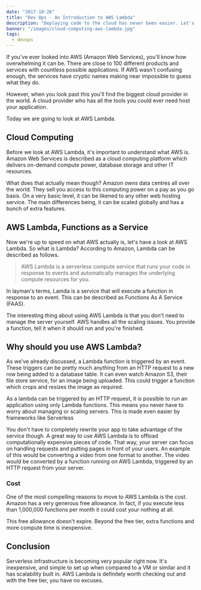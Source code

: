 ```yaml
---
date: "2017-10-26"
title: "Dev Ops - An Introduction to AWS Lambda"
description: "Deploying code to the cloud has never been easier. Let's learn how AWS Lambda can help you run fast scalable app around the globe."
banner: "/images/cloud-computing-aws-lambda.jpg"
tags:
  - devops
---
```


If you've ever looked into AWS (Amazon Web Services), you'll know how overwhelming it can be. There are close to 100 different products and services with countless possible applications. If AWS wasn't confusing enough, the services have cryptic names making near impossible to guess what they do.

However, when you look past this you'll find the biggest cloud provider in the world. A cloud provider who has all the tools you could ever need host your application.

Today we are going to look at AWS Lambda.

## Cloud Computing

Before we look at AWS Lambda, it's important to understand what AWS is. Amazon Web Services is described as a cloud computing platform which delivers on-demand compute power, database storage and other IT resources.

What does that actually mean though? Amazon owns data centres all over the world. They sell you access to this computing power on a pay as you go basis. On a very basic level, it can be likened to any other web hosting service. The main differences being, it can be scaled globally and has a bunch of extra features.

## AWS Lambda, Functions as a Service

Now we're up to speed on what AWS actually is, let's have a look at AWS Lambda. So what is Lambda? According to Amazon, Lambda can be described as follows.

> AWS Lambda is a serverless compute service that runs your code in response to events and automatically manages the underlying compute resources for you.

In layman's terms, Lamda is a service that will execute a function in response to an event. This can be described as Functions As A Service (FAAS).

The interesting thing about using AWS Lambda is that you don't need to manage the server yourself. AWS handles all the scaling issues. You provide a function, tell it when it should run and you're finished.

## Why should you use AWS Lambda?

As we've already discussed, a Lambda function is triggered by an event. These triggers can be pretty much anything from an HTTP request to a new row being added to a database table. It can even watch Amazon S3, their file store service, for an image being uploaded. This could trigger a function which crops and resizes the image as required.

As a lambda can be triggered by an HTTP request, it is possible to run an application using only Lambda functions. This means you never have to worry about managing or scaling servers. This is made even easier by frameworks like Serverless

You don't have to completely rewrite your app to take advantage of the service though. A great way to use AWS Lambda is to offload computationally expensive pieces of code. That way, your server can focus on handling requests and putting pages in front of your users. An example of this would be converting a video from one format to another. The video would be converted by a function running on AWS Lambda, triggered by an HTTP request from your server.

### Cost

One of the most compelling reasons to move to AWS Lambda is the cost. Amazon has a very generous free allowance. In fact, if you execute less than 1,000,000 functions per month it could cost your nothing at all.

This free allowance doesn't expire. Beyond the free tier, extra functions and more compute time is inexpensive.

## Conclusion

Serverless infrastructure is becoming very popular right now. It's inexpensive, and simple to set up when compared to a VM or similar and it has scalability built in. AWS Lambda is definitely worth checking out and with the free tier, you have no excuses.
